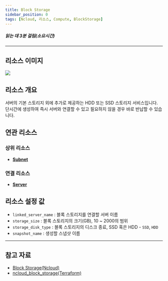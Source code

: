 ```yaml
---
title: Block Storage
sidebar_position: 0
tags: [Ncloud, 리소스, Compute, BlockStorage]
---
```





##### 읽는 데 3분 걸림(소요시간)

---

## 리소스 이미지

<img src={icon} />

## 리소스 개요

서버의 기본 스토리지 외에 추가로 제공하는 HDD 또는 SSD 스토리지 서비스입니다. 단시간에 생성하여 즉시 서버와 연결할 수 있고 필요하지 않을 경우 바로 반납할 수 있습니다.

## 연관 리소스

### 상위 리소스

-   [**Subnet**](https://docs.cstudio.app/docs/resource/ncloud/Network/Subnet)

### 연결 리소스

-   [**Server**](https://docs.cstudio.app/docs/resource/ncloud/Compute/Server)

## 리소스 설정 값

-   `linked_server_name` : 블록 스토리지를 연결할 서버 이름
-   `storage_size` : 블록 스토리지의 크기(GB), 10 ~ 2000의 범위
-   `storage_disk_type` : 블록 스토리지의 디스크 종료, SSD 혹은 HDD - `SSD`, `HDD`
-   `snapshot_name` : 생성할 스냅샷 이름

---

## 참고 자료

-   [Block Storage(Ncloud)](https://www.ncloud.com/product/storage/blockStorage)
-   [ncloud_block_storage(Terraform)](https://registry.terraform.io/providers/NaverCloudPlatform/ncloud/latest/docs/resources/block_storage)
